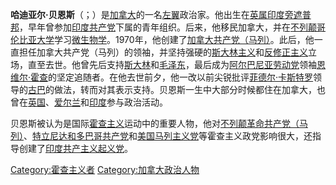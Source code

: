 {{unreferenced|time=2020-02-28T08:33:45+00:00}}
'''哈迪亚尔·贝恩斯'''（{{lang-en|Hardial Bains}}；{{bd|1939年|8月15日|1997年|8月24日}}）是[[加拿大|加拿大]]的一名[[左翼|左翼]]政治家。他出生在[[英属印度|英属印度]][[旁遮普邦|旁遮普邦]]，早年曾参加[[印度共产党|印度共产党]]下属的青年组织。后来，他移民加拿大，并在[[不列颠哥伦比亚大学|不列颠哥伦比亚大学]]学习[[微生物学|微生物学]]。1970年，他创建了[[加拿大共产党（马列）|加拿大共产党（马列）]]。此后，他一直担任加拿大共产党（马列）的领袖，并坚持强硬的[[斯大林主义|斯大林主义]]和[[反修正主义|反修正主义]]立场，直至去世。他曾先后支持[[斯大林|斯大林]]和[[毛泽东|毛泽东]]，最后成为[[阿尔巴尼亚劳动党|阿尔巴尼亚劳动党]]领袖[[恩维尔·霍查|恩维尔·霍查]]的坚定追随者。在他去世前夕，他一改以前尖锐批评[[菲德尔·卡斯特罗|菲德尔·卡斯特罗]]领导的[[古巴|古巴]]的做法，转而对其表示支持。贝恩斯一生中大部分时候都住在加拿大，也曾在[[英国|英国]]、[[爱尔兰|爱尔兰]]和[[印度|印度]]参与政治活动。

贝恩斯被认为是国际[[霍查主义|霍查主义]]运动中的重要人物，他对[[不列颠革命共产党（马列）|不列颠革命共产党（马列）]]、[[特立尼达和多巴哥共产党|特立尼达和多巴哥共产党]]和[[美国马列主义党|美国马列主义党]]等霍查主义政党影响很大，还指导创建了[[印度共产主义起义党|印度共产主义起义党]]。

[[Category:霍查主义者|Category:霍查主义者]]
[[Category:加拿大政治人物|Category:加拿大政治人物]]